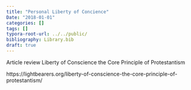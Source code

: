```yaml
---
title: "Personal Liberty of Concience"
Date: "2018-01-01"
categories: []
tags: []
typora-root-url: ../../public/
bibliography: Library.bib
draft: true
---
```


Article review Liberty of Conscience the Core Principle of Protestantism

https://lightbearers.org/liberty-of-conscience-the-core-principle-of-protestantism/



